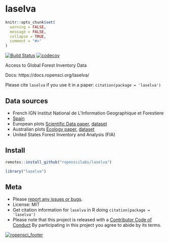 laselva
=======

```r
knitr::opts_chunk$set(
  warning = FALSE,
  message = FALSE,
  collapse = TRUE,
  comment = "#>"
)
```

[![Build Status](https://travis-ci.org/ropenscilabs/laselva.svg?branch=master)](https://travis-ci.org/ropenscilabs/laselva)
[![codecov](https://codecov.io/gh/ropenscilabs/laselva/branch/master/graph/badge.svg)](https://codecov.io/gh/ropenscilabs/laselva)

Access to Global Forest Inventory Data

Docs: https://docs.ropensci.org/laselva/

Please cite `laselva` if you use it in a paper: `citation(package = 'laselva')`

## Data sources

- French IGN Institut National de L'Information Geographique et Forestiere
- [Spain][esp]
- European plots [Scientific Data paper][eupaper], [dataset][eufig]
- Australian plots [Ecology paper][auspaper], [dataset][ausfig]
- United States Forest Inventory and Analysis (FIA)

## Install

```r
remotes::install_github("ropenscilabs/laselva")
```

```r
library("laselva")
```

## Meta

* Please [report any issues or bugs](https://github.com/ropenscilabs/laselva/issues).
* License: MIT
* Get citation information for `laselva` in R doing `citation(package = 'laselva')`
* Please note that this project is released with a [Contributor Code of Conduct][coc]
By participating in this project you agree to abide by its terms.

[![ropensci_footer](https://ropensci.org/public_images/github_footer.png)](https://ropensci.org)

[coc]: https://github.com/ropenscilabs/laselva/blob/master/.github/CODE_OF_CONDUCT.md
[auspaper]: https://doi.org/10.1890/14-0458R.1
[ausfig]: https://figshare.com/collections/Long-term_stem_inventory_data_from_tropical_rain_forest_plots_in_Australia/3307029
[eupaper]: https://doi.org/10.1038/sdata.2016.123
[eufig]: https://doi.org/10.6084/m9.figshare.c.3288407.v1
[esp]: https://www.miteco.gob.es/fr/biodiversidad/servicios/banco-datos-naturaleza/informacion-disponible/ifn3_base_datos_1_25.aspx
